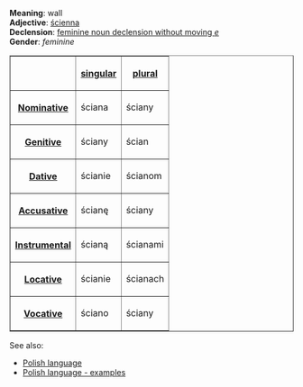 '''Meaning''': wall<br>
'''Adjective''': [[Polish word - ścienna|ścienna]]<br>
'''Declension''': [[Polish language - feminine noun declension without moving e|feminine noun declension without moving ''e'']]<br>
'''Gender''': ''feminine''<br>

<table border=1>
<tr><th><th>[[Polish language - singular number|singular]]<th>[[Polish language - plural number|plural]]</tr>
<tr><th>[[Polish language - nominative|Nominative]]<td>ściana<td>ściany</tr>
<tr><th>[[Polish language - genitive|Genitive]]<td>ściany<td>ścian</tr>
<tr><th>[[Polish language - dative|Dative]]<td>ścianie<td>ścianom</tr>
<tr><th>[[Polish language - accusative|Accusative]]<td>ścianę<td>ściany</tr>
<tr><th>[[Polish language - instrumental|Instrumental]]<td>ścianą<td>ścianami</tr>
<tr><th>[[Polish language - locative|Locative]]<td>ścianie<td>ścianach</tr>
<tr><th>[[Polish language - vocative|Vocative]]<td>ściano<td>ściany</tr>
</table>

See also:
* [[Polish language]]
* [[Polish language - examples]]